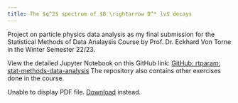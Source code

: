 ```yaml
---
title: The $q^2$ spectrum of $B \rightarrow D^* lv$ decays
---
```


Project on particle physics data analysis as my final submission for the Statistical Methods of Data Analaysis Course by Prof. Dr. Eckhard Von Torne in the Winter Semester 22/23. 

View the detailed Jupyter Notebook on this GitHub link: [GitHub: rtparam: stat-methods-data-analysis](https://github.com/rtparam/Stat-methods-data-analysis/blob/main/q2spectrum_B_Dstlnu_Aarathi.ipynb)
The repository also contains other exercises done in the course.


<object data="Stats_Final_Project_Submission_Aarathi.pdf" type="application/pdf" width="100%" height="500px">
  <p>Unable to display PDF file. <a href="Stats_Final_Project_Submission_Aarathi.pdf">Download</a> instead.</p>
</object>
